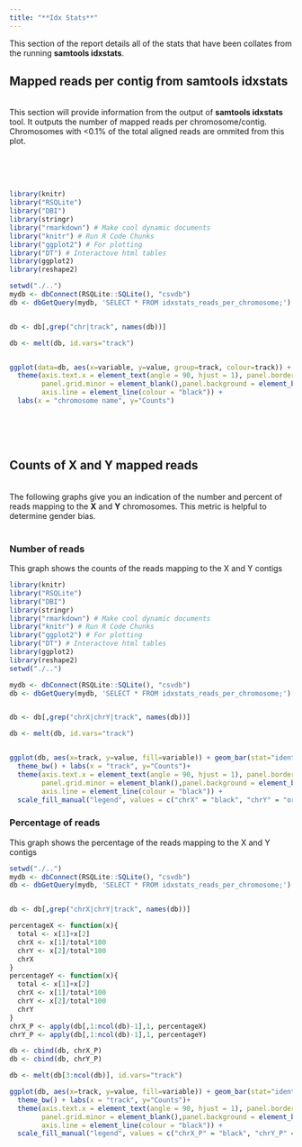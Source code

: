 ```yaml
---
title: "**Idx Stats**"
---
```


This section of the report details all of the stats that have been collates from the running **samtools idxstats**.


## **Mapped reads per contig from samtools idxstats**

<br>
This section will provide information from the output of **samtools idxstats** tool. It outputs the number of mapped reads per chromosome/contig. Chromosomes with <0.1% of the total aligned reads are ommited from this plot.

<br>
<br>
<br>


```r

library(knitr)
library("RSQLite")
library("DBI")
library(stringr)
library("rmarkdown") # Make cool dynamic documents
library("knitr") # Run R Code Chunks
library("ggplot2") # For plotting
library("DT") # Interactove html tables
library(ggplot2)
library(reshape2)

setwd("./..")
mydb <- dbConnect(RSQLite::SQLite(), "csvdb")
db <- dbGetQuery(mydb, 'SELECT * FROM idxstats_reads_per_chromosome;')


db <- db[,grep("chr|track", names(db))]

db <- melt(db, id.vars="track")


ggplot(data=db, aes(x=variable, y=value, group=track, colour=track)) + geom_line() + 
  theme(axis.text.x = element_text(angle = 90, hjust = 1), panel.border = element_blank(), 
        panel.grid.minor = element_blank(),panel.background = element_blank(),
        axis.line = element_line(colour = "black")) +
  labs(x = "chromosome name", y="Counts")

```

<br>
<br>
<br>

## **Counts of X and Y mapped reads** {.tabset}

<br>
The following graphs give you an indication of the number and percent of reads mapping to the **X** and **Y** chromosomes. This metric is helpful to determine gender bias.
<br>
<br>

### Number of reads

This graph shows the counts of the reads mapping to the X and Y contigs

```r

library(knitr)
library("RSQLite")
library("DBI")
library(stringr)
library("rmarkdown") # Make cool dynamic documents
library("knitr") # Run R Code Chunks
library("ggplot2") # For plotting
library("DT") # Interactove html tables
library(ggplot2)
library(reshape2)
setwd("./..")

mydb <- dbConnect(RSQLite::SQLite(), "csvdb")
db <- dbGetQuery(mydb, 'SELECT * FROM idxstats_reads_per_chromosome;')


db <- db[,grep("chrX|chrY|track", names(db))]

db <- melt(db, id.vars="track")


ggplot(db, aes(x=track, y=value, fill=variable)) + geom_bar(stat="identity") +
  theme_bw() + labs(x = "track", y="Counts")+
  theme(axis.text.x = element_text(angle = 90, hjust = 1), panel.border = element_blank(), 
        panel.grid.minor = element_blank(),panel.background = element_blank(),
        axis.line = element_line(colour = "black")) +
  scale_fill_manual("legend", values = c("chrX" = "black", "chrY" = "orange"))+coord_flip()
```

### Percentage of reads

This graph shows the percentage of the reads mapping to the X and Y contigs

```r

setwd("./..")
mydb <- dbConnect(RSQLite::SQLite(), "csvdb")
db <- dbGetQuery(mydb, 'SELECT * FROM idxstats_reads_per_chromosome;')


db <- db[,grep("chrX|chrY|track", names(db))]

percentageX <- function(x){
  total <- x[1]+x[2]
  chrX <- x[1]/total*100
  chrY <- x[2]/total*100
  chrX
}
percentageY <- function(x){
  total <- x[1]+x[2]
  chrX <- x[1]/total*100
  chrY <- x[2]/total*100
  chrY
}
chrX_P <- apply(db[,1:ncol(db)-1],1, percentageX)
chrY_P <- apply(db[,1:ncol(db)-1],1, percentageY)

db <- cbind(db, chrX_P)
db <- cbind(db, chrY_P)

db <- melt(db[3:ncol(db)], id.vars="track")

ggplot(db, aes(x=track, y=value, fill=variable)) + geom_bar(stat="identity") +
  theme_bw() + labs(x = "track", y="Counts")+
  theme(axis.text.x = element_text(angle = 90, hjust = 1), panel.border = element_blank(), 
        panel.grid.minor = element_blank(),panel.background = element_blank(),
        axis.line = element_line(colour = "black")) +
  scale_fill_manual("legend", values = c("chrX_P" = "black", "chrY_P" = "orange"))+coord_flip()

```

